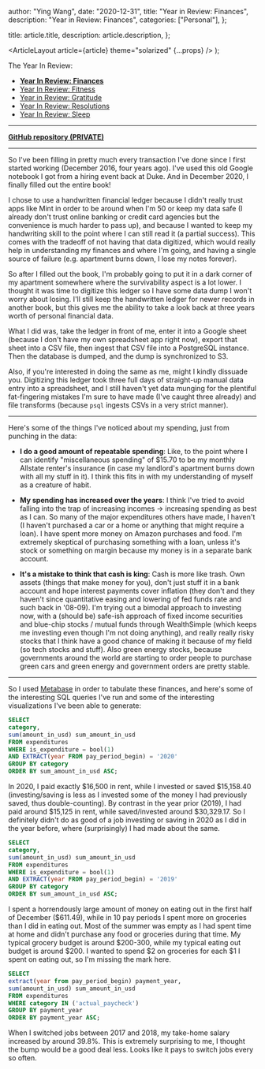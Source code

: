 
  author: "Ying Wang",
  date: "2020-12-31",
  title: "Year in Review: Finances",
  description: "Year in Review: Finances",
  categories: ["Personal"],
};

  title: article.title,
  description: article.description,
};

  <ArticleLayout article={article} theme="solarized" {...props} />
);

The Year In Review:

- [**Year In Review: Finances**](/posts/2020/12/31/old_years_resolutions_finances)
- [Year In Review: Fitness](/posts/2020/12/31/old_years_resolutions_fitness)
- [Year in Review:
  Gratitude](/posts/2020/12/31/old_years_resolutions_gratitude)
- [Year In Review:
  Resolutions](/posts/2020/12/31/old_years_resolutions_review)
- [Year In Review:
  Sleep](/posts/2020/12/31/old_years_resolutions_sleep_schedule)

---

[**GitHub repository
(PRIVATE)**](https://github.com/yingw787/financial-ledger.yingw787.com)

---

So I've been filling in pretty much every transaction I've done since I first
started working (December 2016, four years ago). I've used this old Google
notebook I got from a hiring event back at Duke. And in December 2020, I finally
filled out the entire book!

I chose to use a handwritten financial ledger because I didn't really trust apps
like Mint in order to be around when I'm 50 or keep my data safe (I already
don't trust online banking or credit card agencies but the convenience is much
harder to pass up), and because I wanted to keep my handwriting skill to the
point where I can still read it (a partial success). This comes with the
tradeoff of not having that data digitized, which would really help in
understanding my finances and where I'm going, and having a single source of
failure (e.g. apartment burns down, I lose my notes forever).

So after I filled out the book, I'm probably going to put it in a dark corner of
my apartment somewhere where the survivability aspect is a lot lower. I thought
it was time to digitize this ledger so I have some data dump I won't worry about
losing. I'll still keep the handwritten ledger for newer records in another
book, but this gives me the ability to take a look back at three years worth of
personal financial data.

What I did was, take the ledger in front of me, enter it into a Google sheet
(because I don't have my own spreadsheet app right now), export that sheet into
a CSV file, then ingest that CSV file into a PostgreSQL instance. Then the
database is dumped, and the dump is synchronized to S3.

Also, if you're interested in doing the same as me, might I kindly dissuade you.
Digitizing this ledger took three full days of straight-up manual data entry
into a spreadsheet, and I still haven't yet data munging for the plentiful
fat-fingering mistakes I'm sure to have made (I've caught three already) and
file transforms (because `psql` ingests CSVs in a very strict manner).

---

Here's some of the things I've noticed about my spending, just from punching in
the data:

- **I do a good amount of repeatable spending**: Like, to the point where I
  can identify "miscellaneous spending" of $15.70 to be my monthly Allstate
  renter's insurance (in case my landlord's apartment burns down with all my
  stuff in it). I think this fits in with my understanding of myself as a
  creature of habit.

- **My spending has increased over the years**: I think I've tried to avoid
  falling into the trap of increasing incomes -> increasing spending as best
  as I can. So many of the major expenditures others have made, I haven't (I
  haven't purchased a car or a home or anything that might require a loan). I
  have spent more money on Amazon purchases and food. I'm extremely skeptical
  of purchasing something with a loan, unless it's stock or something on
  margin because my money is in a separate bank account.

- **It's a mistake to think that cash is king**: Cash is more like trash. Own
  assets (things that make money for you), don't just stuff it in a bank
  account and hope interest payments cover inflation (they don't and they
  haven't since quantitative easing and lowering of fed funds rate and such
  back in '08-09). I'm trying out a bimodal approach to investing now, with a
  (should be) safe-ish approach of fixed income securities and blue-chip
  stocks / mutual funds through WealthSimple (which keeps me investing even
  though I'm not doing anything), and really really risky stocks that I think
  have a good chance of making it because of my field (so tech stocks and
  stuff). Also green energy stocks, because governments around the world are
  starting to order people to purchase green cars and green energy and
  government orders are pretty stable.

---

So I used [Metabase](https://www.metabase.com/) in order to tabulate these
finances, and here's some of the interesting SQL queries I've run and some of
the interesting visualizations I've been able to generate:

```sql
SELECT
category,
sum(amount_in_usd) sum_amount_in_usd
FROM expenditures
WHERE is_expenditure = bool(1)
AND EXTRACT(year FROM pay_period_begin) = '2020'
GROUP BY category
ORDER BY sum_amount_in_usd ASC;
```

In 2020, I paid exactly $16,500 in rent, while I invested or saved $15,158.40
(investing/saving is less as I invested some of the money I had previously
saved, thus double-counting). By contrast in the year prior (2019), I had paid
around $15,125 in rent, while saved/invested around $30,329.17. So I definitely
didn't do as good of a job investing or saving in 2020 as I did in the year
before, where (surprisingly) I had made about the same.

```sql
SELECT
category,
sum(amount_in_usd) sum_amount_in_usd
FROM expenditures
WHERE is_expenditure = bool(1)
AND EXTRACT(year FROM pay_period_begin) = '2019'
GROUP BY category
ORDER BY sum_amount_in_usd ASC;
```

I spent a horrendously large amount of money on eating out in the first half of
December ($611.49), while in 10 pay periods I spent more on groceries than I did
in eating out. Most of the summer was empty as I had spent time at home and
didn't purchase any food or groceries during that time. My typical grocery
budget is around $200-300, while my typical eating out budget is around $200. I
wanted to spend $2 on groceries for each $1 I spent on eating out, so I'm
missing the mark here.

```sql
SELECT
extract(year from pay_period_begin) payment_year,
sum(amount_in_usd) sum_amount_in_usd
FROM expenditures
WHERE category IN ('actual_paycheck')
GROUP BY payment_year
ORDER BY payment_year ASC;
```

When I switched jobs between 2017 and 2018, my take-home salary increased by
around 39.8%. This is extremely surprising to me, I thought the bump would be a
good deal less. Looks like it pays to switch jobs every so often.
